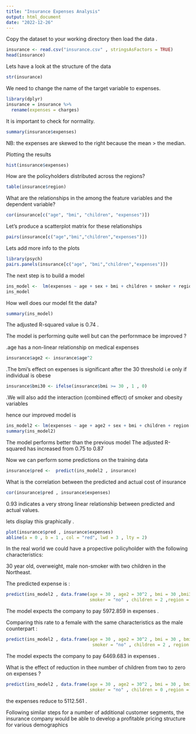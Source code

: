 ```yaml
---
title: "Insurance Expenses Analysis"
output: html_document
date: "2022-12-26"
---
```


Copy the dataset to your working directory then load the data .

```r
insurance <- read.csv("insurance.csv" , stringsAsFactors = TRUE)
head(insurance)

```

Lets have a look at the structure of the data
```r
str(insurance)
```

 We need to change the name of the target variable to expenses.

```r
library(dplyr)
insurance = insurance %>%
  rename(expenses = charges)
```

It is important to check for normality.
```r
summary(insurance$expenses)
```
 NB: the expenses are skewed to the right because the mean > the median.

Plotting the results
```r
hist(insurance$expenses)
```

How are the policyholders distributed across the regions?
```r
table(insurance$region)

```

What are the relationships in the among the feature variables and the dependent variable?
```r
cor(insurance[c("age", "bmi", "children", "expenses")])
```


Let's produce a scatterplot matrix for these relationships
```r
pairs(insurance[c("age","bmi","children","expenses")])
```


Lets add more info to the plots
```r
library(psych)
pairs.panels(insurance[c("age", "bmi","children","expenses")])
```


The next step is to build a model
```r
ins_model <-  lm(expenses ~ age + sex + bmi + children + smoker + region ,data = insurance)
ins_model
```


How well does our model fit the data?
```r
summary(ins_model)
```
The adjusted R-squared value is 0.74 . 

The model is performing quite well but can the perfornmace be improved ?

 .age has a non-linear relationship on medical expenses
```r
insurance$age2 <- insurance$age^2
```


.The bmi's effect on expenses is significant after the 30 threshold i.e only if individual is obese
```r
insurance$bmi30 <- ifelse(insurance$bmi >= 30 , 1 , 0)
```


.We will also add the interaction (combined effect) of smoker and obesity variables 

hence our improved model is
```r
ins_model2 <- lm(expenses ~ age + age2 + sex + bmi + children + region + smoker*bmi30 ,data = insurance)
summary(ins_model2)
```
The model performs better than the previous model 
The adjusted R-squared has increased from 0.75 to 0.87

Now we can perform some predictions on the training data
```r
insurance$pred <-  predict(ins_model2 , insurance)
```


What is the correlation between the predicted and actual cost of insurance
```r
cor(insurance$pred , insurance$expenses) 
```
0.93 indicates a very strong linear relationship between predicted and actual values.

lets display this graphically . 
```r
plot(insurance$pred , insurance$expenses)
abline(a = 0 , b = 1 , col = "red", lwd = 3 , lty = 2)
```


In the real world we could have a propective policyholder with the following characteristics:
 
 30 year old, overweight, male non-smoker with two children in the Northeast.
 
 The predicted expense is :
```r
predict(ins_model2 , data.frame(age = 30 , age2 = 30^2 , bmi = 30 ,bmi30 = 1 , sex = "male" , 
                                smoker = "no" , children = 2 ,region = "northeast"))

```

The model expects the company to pay 5972.859 in expenses . 

Comparing this rate to a female with the same characteristics as the male counterpart : 

```r
predict(ins_model2 , data.frame(age = 30 , age2 = 30^2 , bmi = 30 , bmi30 = 1 , sex = "female" ,
                                 smoker = "no" , children = 2 , region = "northeast"))
```

The model expects the company to pay 6469.683 in expenses .

What is the effect of reduction in  thee number of children from two to zero on expenses ?
```r
predict(ins_model2 , data.frame(age = 30 , age2 = 30^2 , bmi = 30 , bmi30 = 1 , sex = "female" , 
                                smoker = "no" , children = 0 ,region = "northeast"))
```

the expenses reduce to 5112.561   .

Following similar steps for a number of additional customer segments, the insurance
company would be able to develop a profitable pricing structure for various demographics